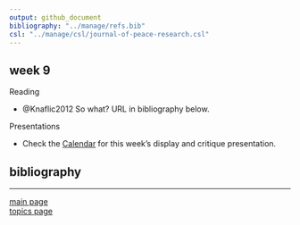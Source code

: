```yaml
---
output: github_document
bibliography: "../manage/refs.bib" 
csl: "../manage/csl/journal-of-peace-research.csl"
---
```


## week 9

Reading

- @Knaflic2012 So what? URL in bibliography below.

Presentations

- Check the [Calendar](admin-02_calendar.pdf) for this week's display and critique presentation. 


## bibliography 

<div id="refs"></div>
  
---

[main page](../README.md)<br>
[topics page](README-by-topic.md)
